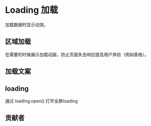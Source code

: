 # Loading 加载


加载数据时显示动效。

## 区域加载

在需要的时候展示加载动画，防止页面失去响应提高用户体验（例如表格）。

<CodeBlock name="LoadingBasic">
  <LoadingBasic />
</CodeBlock>

## 加载文案

<CodeBlock name="LoadingText">
  <LoadingText />
</CodeBlock>

## loading

通过 loading.open() 打开全屏loading

<CodeBlock name="LoadingService">
  <LoadingService />
</CodeBlock>

## 贡献者

<Contributor path="packages/Loading/index.zh-CN.mdx" />